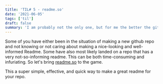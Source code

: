 ```yaml
---
title: 'TIL# 5 - readme.so'
date: '2021-06-05'
tags: ['til']
draft: false
summary: 'I am probably not the only one, but for me the better the github readme is the more I like the repo.'
---
```


Some of you have either been in the situation of making a new github repo and not knowing or not caring about making a nice-looking and well-informed Readme.
Some have also most likely landed on a repo that has a very not-so-informing readme.
This can be both time-consuming and infuriating. So let's bring [readme.so](https://readme.so/) to the game.

This a super simple, effective, and quick way to make a great readme for your repo.
